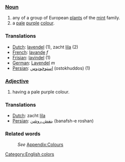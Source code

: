===[[Noun]]===
#any of a group of European [[plant]]s of the [[mint]] family.
#a [[pale]] [[purple]] [[color|colour]].

===Translations===
*[[Dutch]]: [[lavendel]] (1), zacht [[lila]] (2)
*[[French]]: [[lavande]] ''f''
*[[Frisian]]: [[lavindel]] (1)
*[[German]]: [[Lavendel]] ''m''
*[[Persian]]: [[استوخودوس]] (ostokhuddos) (1)

===[[Adjective]]===
#having a pale purple colour. 

===Translations===
*[[Dutch]]: zacht [[lila]]
*[[Persian]]: [[بنفش روشن]] (banafsh-e roshan)

===Related words===
:''See'' [[Wiktionary_Appendix:Colours|Appendix:Colours]]

[[Category:English colors]]